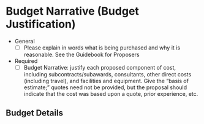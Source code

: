# Budget Narrative (Budget Justification)

::: {.content-visible when-format="html"}
::: column-margin
-   General
    -   [ ] Please explain in words what is being purchased and why it is reasonable. See the Guidebook for Proposers
-   Required
    -   [ ] Budget Narrative: justify each proposed component of cost, including subcontracts/subawards, consultants, other direct costs (including travel), and facilities and equipment. Give the "basis of estimate;" quotes need not be provided, but the proposal should indicate that the cost was based upon a quote, prior experience, etc.
:::
:::

## Budget Details